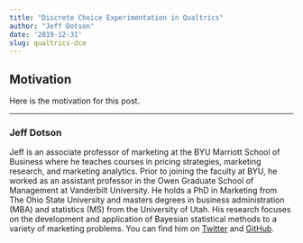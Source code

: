 ```yaml
---
title: "Discrete Choice Experimentation in Qualtrics"
author: "Jeff Dotson"
date: '2019-12-31'
slug: qualtrics-dce
---
```


## Motivation

Here is the motivation for this post.

-----

### Jeff Dotson

Jeff is an associate professor of marketing at the BYU Marriott School of Business where he teaches courses in pricing strategies, marketing research, and marketing analytics. Prior to joining the faculty at BYU, he worked as an assistant professor in the Owen Graduate School of Management at Vanderbilt University. He holds a PhD in Marketing from The Ohio State University and masters degrees in business administration (MBA) and statistics (MS) from the University of Utah. His research focuses on the development and application of Bayesian statistical methods to a variety of marketing problems. You can find him on [Twitter](https://twitter.com/jdotson77) and [GitHub](https://github.com/jeff-dotson).
